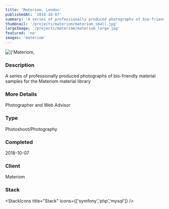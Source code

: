 ```yaml
---
title: 'Materiom, London'
publishedAt: '2018-10-07'
summary: 'A series of professionally produced photographs of bio-friendly material samples for the Materiom material library'
thumbnail: '/projects/materiom/materiom_small.jpg'
largeImage: '/projects/materiom/materiom_large.jpg'
featured: 'no'
images: 'materiom'
---
```


<div className="relative w-full h-[400px] sm:h-[600px] md:h-[760px] lg:h-[920px]">
  <Image
    alt={'Materiom, London'}
    src={'/projects/materiom/materiom.jpg'}
    sizes="(max-width: 640px) 100%, 100%"
    fill={true}
    priority
    style={{
      objectFit: 'contain'
    }}
  />
</div>

### Description

A series of professionally produced photographs of bio-friendly material samples for the Materiom material library

### More Details

Photographer and Web Advisor

### Type

Photoshoot/Photography


### Completed
2018-10-07


### Client
Materiom

### Stack

<StackIcons
  title="Stack"
  icons={['symfony','php','mysql']}
  />
